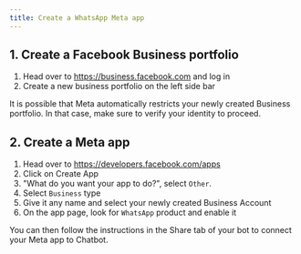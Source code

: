 ```yaml
---
title: Create a WhatsApp Meta app
---
```


## 1. Create a Facebook Business portfolio

1. Head over to https://business.facebook.com and log in
2. Create a new business portfolio on the left side bar

<Info>
  It is possible that Meta automatically restricts your newly created Business
  portfolio. In that case, make sure to verify your identity to proceed.
</Info>

## 2. Create a Meta app

1. Head over to https://developers.facebook.com/apps
2. Click on Create App
3. "What do you want your app to do?", select `Other`.
4. Select `Business` type
5. Give it any name and select your newly created Business Account
6. On the app page, look for `WhatsApp` product and enable it

You can then follow the instructions in the Share tab of your bot to connect your Meta app to Chatbot.

